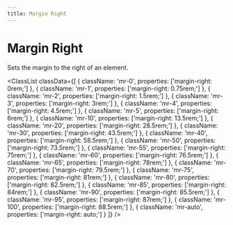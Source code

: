 ```yaml
---
title: Margin Right
---
```



# Margin Right

Sets the margin to the right of an element.

<ClassList
  classData={[
    {
      className: 'mr-0',
      properties: ['margin-right: 0rem;']
    },
    {
      className: 'mr-1',
      properties: ['margin-right: 0.75rem;']
    },
    {
      className: 'mr-2',
      properties: ['margin-right: 1.5rem;']
    },
    {
      className: 'mr-3',
      properties: ['margin-right: 3rem;']
    },
    {
      className: 'mr-4',
      properties: ['margin-right: 4.5rem;']
    },
    {
      className: 'mr-5',
      properties: ['margin-right: 6rem;']
    },
    {
      className: 'mr-10',
      properties: ['margin-right: 13.5rem;']
    },
    {
      className: 'mr-20',
      properties: ['margin-right: 28.5rem;']
    },
    {
      className: 'mr-30',
      properties: ['margin-right: 43.5rem;']
    },
    {
      className: 'mr-40',
      properties: ['margin-right: 58.5rem;']
    },
    {
      className: 'mr-50',
      properties: ['margin-right: 73.5rem;']
    },
    {
      className: 'mr-55',
      properties: ['margin-right: 75rem;']
    },
    {
      className: 'mr-60',
      properties: ['margin-right: 76.5rem;']
    },
    {
      className: 'mr-65',
      properties: ['margin-right: 78rem;']
    },
    {
      className: 'mr-70',
      properties: ['margin-right: 79.5rem;']
    },
    {
      className: 'mr-75',
      properties: ['margin-right: 81rem;']
    },
    {
      className: 'mr-80',
      properties: ['margin-right: 82.5rem;']
    },
    {
      className: 'mr-85',
      properties: ['margin-right: 84rem;']
    },
    {
      className: 'mr-90',
      properties: ['margin-right: 85.5rem;']
    },
    {
      className: 'mr-95',
      properties: ['margin-right: 87rem;']
    },
    {
      className: 'mr-100',
      properties: ['margin-right: 88.5rem;']
    },
    {
      className: 'mr-auto',
      properties: ['margin-right: auto;']
    }
  ]}
/>
